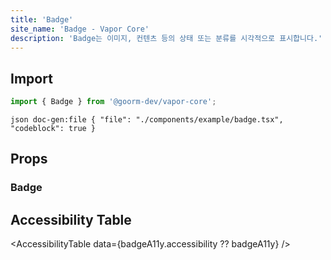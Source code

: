 ```yaml
---
title: 'Badge'
site_name: 'Badge - Vapor Core'
description: 'Badge는 이미지, 컨텐츠 등의 상태 또는 분류를 시각적으로 표시합니다.'
---
```



## Import

```js
import { Badge } from '@goorm-dev/vapor-core';
```

`json doc-gen:file { "file": "./components/example/badge.tsx", "codeblock": true } `

## Props

### Badge

<PropsTable file="badge" section="props" />

## Accessibility Table

<AccessibilityTable data={badgeA11y.accessibility ?? badgeA11y} />
